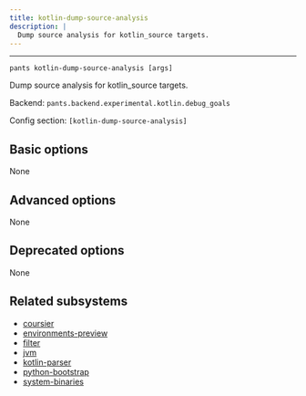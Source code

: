 ```yaml
---
title: kotlin-dump-source-analysis
description: |
  Dump source analysis for kotlin_source targets.
---
```



---

```
pants kotlin-dump-source-analysis [args]
```

Dump source analysis for kotlin_source targets.

Backend: <span className="color--primary">`pants.backend.experimental.kotlin.debug_goals`</span>

Config section: <span className="color--primary">`[kotlin-dump-source-analysis]`</span>

<span className={styles.options}>

## Basic options

None

## Advanced options

None

## Deprecated options

None

## Related subsystems

- [coursier](../subsystems/coursier.mdx)
- [environments-preview](../subsystems/environments-preview.mdx)
- [filter](../subsystems/filter.mdx)
- [jvm](../subsystems/jvm.mdx)
- [kotlin-parser](../subsystems/kotlin-parser.mdx)
- [python-bootstrap](../subsystems/python-bootstrap.mdx)
- [system-binaries](../subsystems/system-binaries.mdx)

</span>
